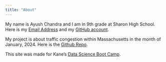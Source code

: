 ```yaml
---
title: "About"
---
```


My name is Ayush Chandra and I am in 9th grade at Sharon High School. Here is my [Email Address](chandra.ayush2021@gmail.com) and my [GitHub account](https://github.com/SmartSilver5294).

My project is about traffic congestion within Massachusetts in the month of January, 2024. Here is the [Github Repo](https://github.com/SmartSilver5294/Traffic-Congestion-In-MA.git).

This site was made for Kane's [Data Science Boot Camp](https://bootcamp.davidkane.info/).
